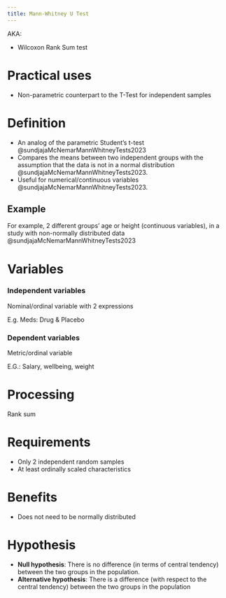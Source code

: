 ```yaml
---
title: Mann-Whitney U Test
---
```


AKA:

- Wilcoxon Rank Sum test

# Practical uses

- Non-parametric counterpart to the T-Test for independent samples

# Definition

- An analog of the parametric Student's t-test @sundjajaMcNemarMannWhitneyTests2023
- Compares the means between two independent groups with the assumption that the data is not in a normal distribution @sundjajaMcNemarMannWhitneyTests2023.
- Useful for numerical/continuous variables @sundjajaMcNemarMannWhitneyTests2023.

:::{.callout collapse="true"}
## Example
For example, 2 different groups' age or height (continuous variables), in a study with non-normally distributed data @sundjajaMcNemarMannWhitneyTests2023
:::

# Variables

:::{layout-ncol="2"}

### Independent variables
Nominal/ordinal variable with 2 expressions


:::{.callout collapse="true" title="Examples"}
E.g. Meds: Drug & Placebo
:::


### Dependent variables
Metric/ordinal variable


:::{.callout collapse="true" title="Examples"}
E.G.: Salary, wellbeing, weight
:::

:::

# Processing

Rank sum

# Requirements

- Only 2 independent random samples
- At least ordinally scaled characteristics


# Benefits

- Does not need to be normally distributed

# Hypothesis

- **Null hypothesis**: There is no difference (in terms of central tendency) between the two groups in the population.
- **Alternative hypothesis**: There is a difference (with respect to the central tendency) between the two groups in the population
